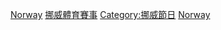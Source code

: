 [[Category:各國綜合運動會|Norway]]
[[Category:挪威體育賽事|]]
[[Category:挪威節日|Category:挪威節日]]
[[Category:歐洲綜合運動會|Norway]]